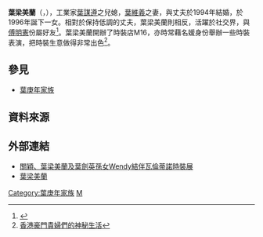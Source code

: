 '''葉梁美蘭'''（{{lang|en|Mira Yeh Leung Mei Lan}}，{{bd|1967年|9月22日<ref>{{cite news |url=http://hk.apple.nextmedia.com/nextplus/%E5%91%A8%E5%88%8A%E5%90%8D%E4%BA%BA%E6%9C%89%E5%96%9C/article/1190/2_16775099/%E8%91%89%E6%A2%81%E7%BE%8E%E8%98%AD-%E8%83%B8-cake%E8%B3%80%E5%A3%BD |archive-url=https://web.archive.org/web/20170104162733/http://hk.apple.nextmedia.com/nextplus/%E5%91%A8%E5%88%8A%E5%90%8D%E4%BA%BA%E6%9C%89%E5%96%9C/article/1190/2_16775099/%E8%91%89%E6%A2%81%E7%BE%8E%E8%98%AD-%E8%83%B8-cake%E8%B3%80%E5%A3%BD |title=葉梁美蘭　胸 cake賀壽 |archive-date=2017-01-04 |language=zh-hant |deadurl=yes |accessdate=2017-01-03 }}</ref><ref>[http://hd.stheadline.com/news/daily/ent/528571/ 進擊的闊太 前Ball后嗒仔回春 49歲葉梁美蘭 攬啜嫩洋漢]</ref>}}），工業家[[葉謀遵|葉謀遵]]之兒媳，[[葉維義|葉維義]]之妻，與丈夫於1994年結婚，於1996年誕下一女。相對於保持低調的丈夫，葉梁美蘭則相反，活躍於社交界，與[[傅明憲|傅明憲]]份屬好友<ref>{{Cite web |url=http://et.21cn.com/picture/pandian/2009/09/24/6915496_12.shtml |title=鮮為人知的港台名媛神秘世界 |accessdate=2010-02-22 |archiveurl=https://web.archive.org/web/20170103170633/http://et.21cn.com/picture/pandian/2009/09/24/6915496_12.shtml |archivedate=2017-01-03 |deadurl=yes }}</ref>。葉梁美蘭開辦了時裝店M16，亦時常藉名媛身份舉辦一些時裝表演，把時裝生意做得非常出色<ref>[http://www.hkreporter.com/talks/thread-796001-1-1.html 香港豪門貴婦們的神秘生活]</ref>。

==參見==
*[[葉庚年家族|葉庚年家族]]

==資料來源==
{{reflist}}

==外部連結==
*[http://www.ln.xinhuanet.com/xwzx/2007-07/09/content_10517638.htm 關穎、葉梁美蘭及葉劍英孫女Wendy結伴瓦倫蒂諾時裝展]{{dead link|date=2018年4月 |bot=InternetArchiveBot |fix-attempted=yes }}
*[https://web.archive.org/web/20100225101316/http://www.hkceleb.com/2008/08/mira-yeh-leung-mei-lan 葉梁美蘭]

{{HK-bio-stub}}

[[Category:葉庚年家族|Category:葉庚年家族]]
[[Category:梁姓|M]]